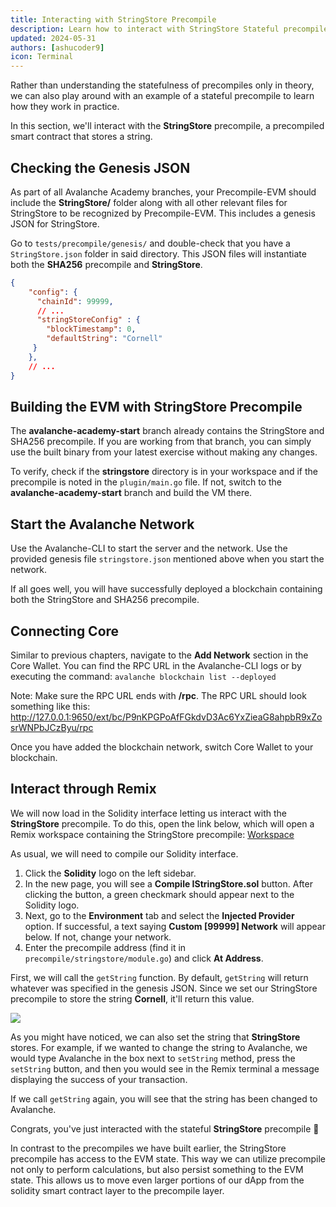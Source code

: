 ```yaml
---
title: Interacting with StringStore Precompile
description: Learn how to interact with StringStore Stateful precompile.
updated: 2024-05-31
authors: [ashucoder9]
icon: Terminal
---
```


Rather than understanding the statefulness of precompiles only in theory, we can also play around with an example of a stateful precompile to learn how they work in practice.

In this section, we'll interact with the **StringStore** precompile, a precompiled smart contract that stores a string.

## Checking the Genesis JSON

As part of all Avalanche Academy branches, your Precompile-EVM should include the **StringStore/** folder along with all other relevant files for StringStore to be recognized by Precompile-EVM. This includes a genesis JSON for StringStore.

Go to `tests/precompile/genesis/` and double-check that you have a `StringStore.json` folder in said directory. This JSON files will instantiate both the **SHA256** precompile and **StringStore**.

```json title="StringStore.json"
{
    "config": {
      "chainId": 99999,
      // ...
      "stringStoreConfig" : {
        "blockTimestamp": 0,
        "defaultString": "Cornell"
     }
    },
    // ...
}
```

## Building the EVM with StringStore Precompile

The **avalanche-academy-start** branch already contains the StringStore and SHA256 precompile. If you are working from that branch, you can simply use the built binary from your latest exercise without making any changes.

To verify, check if the **stringstore** directory is in your workspace and if the precompile is noted in the `plugin/main.go` file. If not, switch to the **avalanche-academy-start** branch and build the VM there.

## Start the Avalanche Network

Use the Avalanche-CLI to start the server and the network. Use the provided genesis file `stringstore.json` mentioned above when you start the network.

If all goes well, you will have successfully deployed a blockchain containing both the StringStore and SHA256 precompile.

## Connecting Core

Similar to previous chapters, navigate to the **Add Network** section in the Core Wallet. You can find the RPC URL in the Avalanche-CLI logs or by executing the command: `avalanche blockchain list --deployed`

Note: Make sure the RPC URL ends with **/rpc**. The RPC URL should look something like this: http://127.0.0.1:9650/ext/bc/P9nKPGPoAfFGkdvD3Ac6YxZieaG8ahpbR9xZosrWNPbJCzByu/rpc

Once you have added the blockchain network, switch Core Wallet to your blockchain.

## Interact through Remix

We will now load in the Solidity interface letting us interact with the **StringStore** precompile. To do this, open the link below, which will open a Remix workspace containing the StringStore precompile: [Workspace](https://remix.ethereum.org/#url=https://github.com/ava-labs/precompile-evm/blob/avalanche-academy-start/contracts/contracts/interfaces/IStringStore.sol&lang=en&optimize=false&runs=200&evmVersion=null&version=soljson-v0.8.26+commit.8a97fa7a.js)

As usual, we will need to compile our Solidity interface.

1. Click the **Solidity** logo on the left sidebar.
2. In the new page, you will see a **Compile IStringStore.sol** button. After clicking the button, a green checkmark should appear next to the Solidity logo.
3. Next, go to the **Environment** tab and select the **Injected Provider** option. If successful, a text saying **Custom [99999] Network** will appear below. If not, change your network.
4. Enter the precompile address (find it in `precompile/stringstore/module.go`) and click **At Address**.

First, we will call the `getString` function. By default, `getString` will return whatever was specified in the genesis JSON. Since we set our StringStore precompile to store the string **Cornell**, it'll return this value.

![](https://qizat5l3bwvomkny.public.blob.vercel-storage.com/builders-hub/course-images/customizing-evm/48-THf1urUZpFdGgScCm6ZhNWVQITtsiq.png)

As you might have noticed, we can also set the string that **StringStore** stores. For example, if we wanted to change the string to Avalanche, we would type Avalanche in the box next to `setString` method, press the `setString` button, and then you would see in the Remix terminal a message displaying the success of your transaction.

If we call `getString` again, you will see that the string has been changed to Avalanche.

Congrats, you've just interacted with the stateful **StringStore** precompile 🎉

<Callout type="info">In contrast to the precompiles we have built earlier, the StringStore precompile has access to the EVM state. This way we can utilize precompile not only to perform calculations, but also persist something to the EVM state. This allows us to move even larger portions of our dApp from the solidity smart contract layer to the precompile layer. </Callout>

